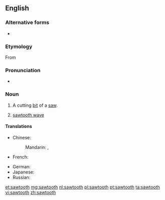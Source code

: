 ==English==

===Alternative forms===
* {{l|en|saw tooth}}

===Etymology===
From {{compound|saw|tooth|lang=en}}

===Pronunciation===
* {{rhymes|uːθ}}

===Noun===
{{en-noun|sawteeth|sawtooths}}

# {{context|plural "sawteeth"|lang=en}} A cutting [[bit]] of a [[saw]].
# {{context|plural "sawtooths"|lang=en}} [[sawtooth wave]]

====Translations====
{{trans-top|cutting bit of a saw}}
* Chinese:
*: Mandarin: {{tø|cmn|[[鋸]][[齒]]|sc=Hani}}, {{tø|cmn|[[锯]][[齿]]|tr=jùchǐ|sc=Hani}}
* French: {{tø|fr|[[dent]] [[de]] [[scie]]|m}}
{{trans-mid}}
* German: {{t-|de|Sägezahn|m}}
* Japanese: {{tø|ja|[[鋸|のこぎり]][[歯]]|tr=のこぎりは, nokogiri ha|sc=Jpan}}
* Russian: {{tø|ru|[[зуб]] [[пила|пилы]]|m|tr=zub pilý|sc=Cyrl}}
{{trans-bottom}}

{{trans-see|sawtooth wave}}

[[et:sawtooth]]
[[mg:sawtooth]]
[[nl:sawtooth]]
[[pl:sawtooth]]
[[pt:sawtooth]]
[[ta:sawtooth]]
[[vi:sawtooth]]
[[zh:sawtooth]]